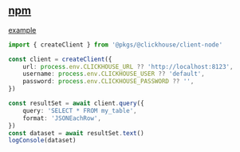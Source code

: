 ## [npm](https://www.npmjs.com/package/@clickhouse/client)
[example](../../../_examples/@pkgs/clickhouse/client-node)

```typescript
import { createClient } from '@pkgs/@clickhouse/client-node'

const client = createClient({
    url: process.env.CLICKHOUSE_URL ?? 'http://localhost:8123',
    username: process.env.CLICKHOUSE_USER ?? 'default',
    password: process.env.CLICKHOUSE_PASSWORD ?? '',
})

const resultSet = await client.query({
    query: 'SELECT * FROM my_table',
    format: 'JSONEachRow',
})
const dataset = await resultSet.text()
logConsole(dataset)
```